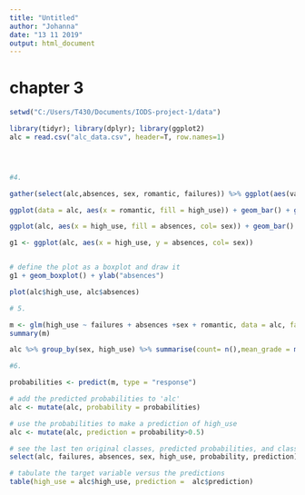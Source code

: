 ```yaml
---
title: "Untitled"
author: "Johanna"
date: "13 11 2019"
output: html_document
---
```

# chapter 3


```r

setwd("C:/Users/T430/Documents/IODS-project-1/data")

library(tidyr); library(dplyr); library(ggplot2)
alc = read.csv("alc_data.csv", header=T, row.names=1)




#4.

gather(select(alc,absences, sex, romantic, failures)) %>% ggplot(aes(value)) + facet_wrap("key", scales = "free") +geom_bar()

ggplot(data = alc, aes(x = romantic, fill = high_use)) + geom_bar() + ggtitle("Consumption of alcohol and romantic relationship")

ggplot(alc, aes(x = high_use, fill = absences, col= sex)) + geom_bar()

g1 <- ggplot(alc, aes(x = high_use, y = absences, col= sex))


# define the plot as a boxplot and draw it
g1 + geom_boxplot() + ylab("absences")

plot(alc$high_use, alc$absences)

# 5.

m <- glm(high_use ~ failures + absences +sex + romantic, data = alc, family = "binomial")
summary(m)

alc %>% group_by(sex, high_use) %>% summarise(count= n(),mean_grade = mean(absences))

#6.

probabilities <- predict(m, type = "response")

# add the predicted probabilities to 'alc'
alc <- mutate(alc, probability = probabilities)

# use the probabilities to make a prediction of high_use
alc <- mutate(alc, prediction = probability>0.5)

# see the last ten original classes, predicted probabilities, and class predictions
select(alc, failures, absences, sex, high_use, probability, prediction) %>% tail(10)

# tabulate the target variable versus the predictions
table(high_use = alc$high_use, prediction =  alc$prediction)

```



